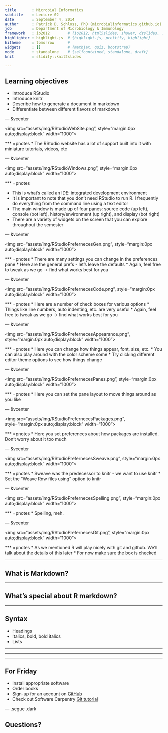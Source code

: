 ```yaml
--- 
title       : Microbial Informatics
subtitle    : Lecture 02
date        : September 4, 2014
author      : Patrick D. Schloss, PhD (microbialinformatics.github.io)
job         : Department of Microbiology & Immunology
framework   : io2012        # {io2012, html5slides, shower, dzslides, ...}
highlighter : highlight.js  # {highlight.js, prettify, highlight}
hitheme     : tomorrow      # 
widgets     : []            # {mathjax, quiz, bootstrap}
mode        : standalone    # {selfcontained, standalone, draft}
knit        : slidify::knit2slides

--- 
```


## Learning objectives
* Introduce RStudio
* Introduce knitr
* Describe how to generate a document in markdown
* Differentiate between different flavors of markdown

--- &vcenter

<img src="assets/img/RStudioWebSite.png", style="margin:0px auto;display:block" width="1000">

*** =pnotes
* The RStudio website has a lot of support built into it with miniature tutorials, videos, etc


--- &vcenter

<img src="assets/img/RStudioWindows.png", style="margin:0px auto;display:block" width="1000">

*** =pnotes

* This is what's called an IDE: integrated development environment
* It is important to note that you don't need RStudio to run R. I frequently do everything from the command line using a text editor
* The main window is made up of four panes: source code (up left), console (bot left), history/environment (up right), and display (bot right)
* There are a variety of widgets on the screen that you can explore throughout the semester

--- &vcenter

<img src="assets/img/RStudioPrefernecesGen.png", style="margin:0px auto;display:block" width="1000">

*** =pnotes
* There are many settings you can change in the preferences pane
* Here are the general prefs - let's leave the defaults
* Again, feel free to tweak as we go -> find what works best for you

--- &vcenter

<img src="assets/img/RStudioPrefernecesCode.png", style="margin:0px auto;display:block" width="1000">

*** =pnotes
* Here are a number of check boxes for various options
* Things like line numbers, auto indenting, etc. are very useful
* Again, feel free to tweak as we go -> find what works best for you

--- &vcenter

<img src="assets/img/RStudioPrefernecesAppearance.png", style="margin:0px auto;display:block" width="1000">

*** =pnotes
* Here you can change how things appear, font, size, etc.
* You can also play around with the color scheme some
* Try clicking different editor theme options to see how things change

--- &vcenter

<img src="assets/img/RStudioPrefernecesPanes.png", style="margin:0px auto;display:block" width="1000">

*** =pnotes
* Here you can set the pane layout to move things around as you like

--- &vcenter

<img src="assets/img/RStudioPrefernecesPackages.png", style="margin:0px auto;display:block" width="1000">

*** =pnotes
* Here you set preferences about how packages are installed. Don't worry about it too much


--- &vcenter

<img src="assets/img/RStudioPrefernecesSweave.png", style="margin:0px auto;display:block" width="1000">

*** =pnotes
* Sweave was the predecessor to knitr - we want to use knitr
* Set the "Weave Rnw files using" option to knitr

--- &vcenter

<img src="assets/img/RStudioPrefernecesSpelling.png", style="margin:0px auto;display:block" width="1000">

*** =pnotes
* Spelling, meh.

--- &vcenter

<img src="assets/img/RStudioPrefernecesGit.png", style="margin:0px auto;display:block" width="1000">

*** =pnotes
* As we mentioned R will play nicely with git and github. We'll talk about the details of this later
* For now make sure the box is checked

---

## What is Markdown?

--- 

## What's special about R markdown?


--- 

## Syntax
* Headings
* Italics, bold, bold italics
* Lists


--- 

--- 


--- 

## For Friday
* Install appropriate software
* Order books
* Sign-up for an account on [GitHub](http://github.com)
* Check out Software Carpentry [Git tutorial](http://software-carpentry.org/v5/novice/git/index.html)

--- .segue .dark

## Questions?

